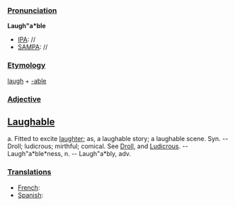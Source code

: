 ===[[Pronunciation]]===

'''Laugh"a*ble'''
*[[IPA]]: //
*[[SAMPA]]: //
===[[Etymology]]===

[[laugh]] + [[-able]]
===[[Adjective]]===

==[[Laughable]]==
a. Fitted to excite [[laughter]]; as, a laughable story; a laughable scene. Syn. -- Droll; ludicrous; mirthful; comical. See [[Droll]], and [[Ludicrous]]. -- Laugh"a*ble*ness, n. -- Laugh"a*bly, adv.
===[[Translations]]===

*[[French]]:
*[[Spanish]]: